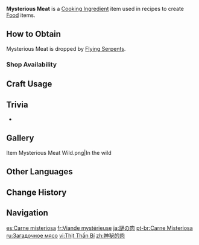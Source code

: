 {{Item Infobox
|id          = 100097
|image       = Item Mysterious Meat.png
|type        = Cooking Ingredients
|invCategory = Materials
|description = A fresh chunk of meat that seems to be radiating an enigmatic aura. Wonder what it'll taste like?
|quality     = 1
|source1     = Found in the wild
}}
'''Mysterious Meat''' is a [[Cooking Ingredient]] item used in recipes to create [[Food]] items.

==How to Obtain==
Mysterious Meat is dropped by [[Flying Serpent]]s.

===Shop Availability===
{{Shop Availability}}

==Craft Usage==
{{Craft Usage}}

==Trivia==
*{{Mail Attachments by Category List}}

==Gallery==
<gallery>
Item Mysterious Meat Wild.png|In the wild
</gallery>

==Other Languages==
{{Other Languages
|default_hidden = 1
|en      = Mysterious Meat
|zhs     = 神秘的肉
|zhs_rm  = Shénmì de Ròu
|zht     = 神秘的肉
|zht_rm  = Shénmì de Ròu
|ja      = 謎の肉
|ja_rm   = Nazo no Niku
|ko      = 수상한 고기
|es      = Carne misteriosa
|fr      = Viande mystérieuse
|ru      = Загадочное мясо
|th      = เนื้อพิศวง
|th_rm   = Nuea Phitsawong
|vi      = Thịt Thần Bí
|de      = Mysteriöses Fleisch
|id      = Mysterious Meat
|pt      = Carne Misteriosa
|tr      = Gizemli Et
|it      = Carne misteriosa
}}

==Change History==
{{Change History|3.4}}
<!--
==References==
{{Reflist}}
-->
==Navigation==
{{Material Navbox|type=Crafting Materials}}

[[es:Carne misteriosa]]
[[fr:Viande mystérieuse]]
[[ja:謎の肉]]
[[pt-br:Carne Misteriosa]]
[[ru:Загадочное мясо]]
[[vi:Thịt Thần Bí]]
[[zh:神秘的肉]]